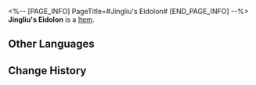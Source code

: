 <%-- [PAGE_INFO]
PageTitle=#Jingliu's Eidolon#
[END_PAGE_INFO] --%>
{{Item Infobox
|title       = Jingliu's Eidolon
|id          = 11212
|image       = Item Jingliu's Eidolon.png
|type        = 
|invCategory = 
|rarity      = 5
|effect      = Material for raising Jingliu's Eidolon Level.
|description = 
}}
'''Jingliu's Eidolon''' is a [[Item]].

==Other Languages==
{{Other Languages
|en   = Jingliu's Eidolon
|zhs  = 【镜流】的星魂
|zht  = 【鏡流】的星魂
|ja   = 「鏡流」の星魂
|ko   = [경류]의 성혼
|es   = Eidolon de Jingliu
|fr   = Eidolon de Jingliu
|ru   = Эйдолон Цзинлю
|th   = Eidolon ของ Jingliu
|vi   = Tinh Hồn Của Jingliu
|de   = Jinglius Eidolon
|id   = Jingliu's Eidolon
|pt   = Eidolon de Jingliu
}}

==Change History==
{{Change History|2.0}}